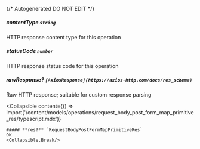 {/* Autogenerated DO NOT EDIT  */}

##### **contentType** `string`
HTTP response content type for this operation

##### **statusCode** `number`
HTTP response status code for this operation

##### **rawResponse?** `[AxiosResponse](https://axios-http.com/docs/res_schema)`
Raw HTTP response; suitable for custom response parsing

<Collapsible
    content={() => import('/content/models/operations/request_body_post_form_map_primitive_res/typescript.mdx')}
>
    ##### **res?** `RequestBodyPostFormMapPrimitiveRes`
    OK
    <Collapsible.Break/>
</Collapsible>

